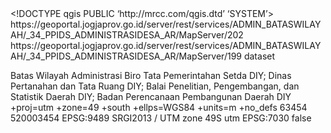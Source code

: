 <!DOCTYPE qgis PUBLIC 'http://mrcc.com/qgis.dtd' 'SYSTEM'>
<qgis version="3.34.15-Prizren">
  <identifier>https://geoportal.jogjaprov.go.id/server/rest/services/ADMIN_BATASWILAYAH/_34_PPIDS_ADMINISTRASIDESA_AR/MapServer/202</identifier>
  <parentidentifier>https://geoportal.jogjaprov.go.id/server/rest/services/ADMIN_BATASWILAYAH/_34_PPIDS_ADMINISTRASIDESA_AR/MapServer/199</parentidentifier>
  <language></language>
  <type>dataset</type>
  <title>DIY_34_PPIDS_ADMINISTRASIDESA_AR</title>
  <abstract>Batas Wilayah Administrasi</abstract>
  <contact>
    <name></name>
    <organization></organization>
    <position></position>
    <voice></voice>
    <fax></fax>
    <email></email>
    <role></role>
  </contact>
  <links>
    <link format="" mimeType="" size="" description="" type="WWW:LINK" url="https://geoportal.jogjaprov.go.id/server/rest/services/ADMIN_BATASWILAYAH/_34_PPIDS_ADMINISTRASIDESA_AR/MapServer/202" name="Source"/>
  </links>
  <dates/>
  <fees></fees>
  <rights>Biro Tata Pemerintahan Setda DIY; Dinas Pertanahan dan Tata Ruang DIY; Balai Penelitian, Pengembangan, dan Statistik Daerah DIY; Badan Perencanaan Pembangunan Daerah DIY</rights>
  <encoding></encoding>
  <crs>
    <spatialrefsys nativeFormat="Wkt">
      <wkt></wkt>
      <proj4>+proj=utm +zone=49 +south +ellps=WGS84 +units=m +no_defs</proj4>
      <srsid>63454</srsid>
      <srid>520003454</srid>
      <authid>EPSG:9489</authid>
      <description>SRGI2013 / UTM zone 49S</description>
      <projectionacronym>utm</projectionacronym>
      <ellipsoidacronym>EPSG:7030</ellipsoidacronym>
      <geographicflag>false</geographicflag>
    </spatialrefsys>
  </crs>
  <extent>
    <spatial minz="9999999999" maxy="9166307.08080000057816505" dimensions="2" crs="EPSG:9489" minx="389952.21610000001965091" maxx="482289.94780000002356246" miny="9093110.66009999997913837" maxz="9999999999"/>
    <temporal>
      <period>
        <start></start>
        <end></end>
      </period>
    </temporal>
  </extent>
</qgis>
